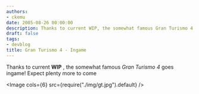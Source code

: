 ```yaml
---
authors:
- ckemu
date: 2005-08-26 00:00:00
description: Thanks to current WIP, the somewhat famous Gran Turismo 4 goes ingame
draft: false
tags:
- devblog
title: Gran Turismo 4 - Ingame
---
```


Thanks to current **WIP** , the somewhat famous *Gran Turismo 4* goes
ingame! Expect plenty more to come

<!-- truncate -->

<Image cols={6} src={require("./img/gt.jpg").default} />